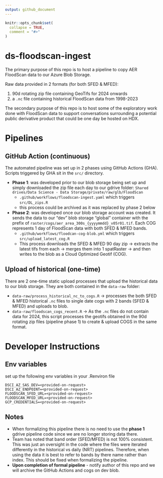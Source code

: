 ```yaml
---
output: github_document
---
```


<!-- README.md is generated from README.Rmd. Please edit that file -->

```r
knitr::opts_chunk$set(
  collapse = TRUE,
  comment = "#>"
)
```

# ds-floodscan-ingest

<!-- badges: start -->
<!-- badges: end -->

The primary purpose of this repo is to host a pipeline to copy AER FloodScan data to our Azure Blob Storage.

Raw data provided in 2 formats (for both SFED & MFED):

1. 90d rotating zip file containing GeoTifs for 2024 onwards
2. a `.nc` file containing historical FloodScan data from 1998-2023

The secondary purpose of this repo is to host some of the exploratory work done with FloodScan data to support conversations surrounding a potential public derivative product that could be one day be hosted on HDX.


# Pipelines

## GitHub Action (continuous)

The automated pipeline was set up in 2 phases using GitHub Actions (GHA). Scripts triggered by GHA sit in the `src/` directory.

- **Phase 1**: was developed prior to our blob storage being  set up and simply downloaded the zip file each day to our gdrive folder: `Shared drives/Data Science - Data Storage/private/raw/glb/FloodScan`
  + `.github/workflows/floodscan-ingest.yaml` which triggers `src/DL_zips.R` 
  + this process could be archived as it was replaced by phase 2 below
  
- **Phase 2**: was developed once our blob storage account was created. It sends the data to our "dev" blob storage "global" container with the prefix of `raster/cogs/aer_area_300s_{yyyymmdd}_v05r01.tif`. Each COG represents 1 day of FloodScan data with both SFED & MFED bands.
  + `.github/workflows/floodcan-cog-blob.yml` which triggers `src/upload_latest_cog.R`
  + This process downloads the SFED & MFED 90 day zip -> extracts the latest tifs from each -> merges them into 1 spatRaster -> and then writes to the blob as a Cloud Optimized Geotif (COG).

## Upload of historical (one-time)

There are 2 one-time static upload processes that upload the historical data to our blob storage. They are both contained in the `data-raw` folder:

- `data-raw/process_historical_nc_to_cogs.R` -> processes the both SFED & MFED historical `.nc` files to single date cogs with 2 bands (SFED & MFED) and uploads to blob.
- `data-raw/floodscan_cogs_recent.R` -> As the `.nc` files do not contain data for 2024, this script processes the geotifs obtained in the 90d rotating zip files (pipeline phase 1) to create & upload COGS in the same format.

# Developer Instructions

## Env variables

set up the following env variables in your .Renviron file
```{}
DSCI_AZ_SAS_DEV=<provided-on-request>
DSCI_AZ_ENDPOINT=<provided-on-request>
FLOODSCAN_SFED_URL=<provided-on-request>
FLOODSCAN_MFED_URL=<provided-on-request>
GCP_CREDENTIALS=<provided-on-request>
```

## Notes

- When formalizing this pipeline there is no need to use the **phase 1** gdrive pipeline code since we are no longer storing data there.
- Team has noted that band order (SFED/MFED) is not 100% consistent. This was just an oversight in the code where the files were iterated differently in the historical vs daily (NRT) pipelines. Therefore, when using the data it is best to refer to bands by there name rather than index. This should be fixed when formalizing the pipeline.
- **Upon completion of formal pipeline** - notify author of this repo and we will archive the GitHub Actions and cogs on dev blob.

